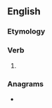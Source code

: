 ==English==

===Etymology===
{{suffix|dote|eth|lang=en}}

===Verb===
{{head|en|verb form}}

# {{en-archaic third-person singular of|dote}}

===Anagrams===
* {{anagrams|en|hotted}}